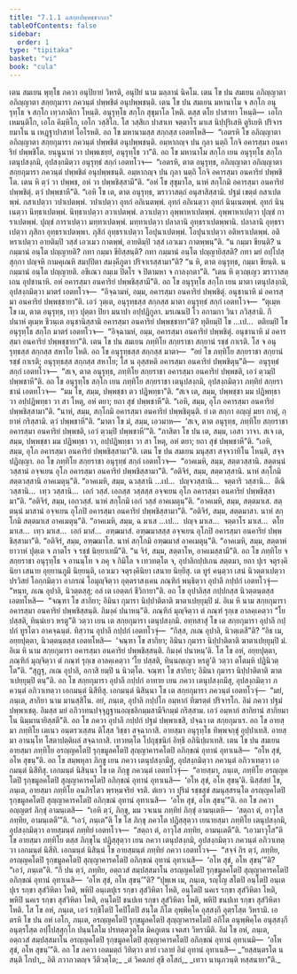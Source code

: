 ```yaml
---
title: "7.1.1 ฉสกฺยปพฺพชฺชากถา"
tableOfContents: false
sidebar:
  order: 1
type: "tipitaka"
basket: "vi"
book: "cula"
---
```



<DynamicBreadcrumb />

<Division number="330" book="cula">

<Paragraph number="1492" book="cula">
เตน สมเยน พุทฺโธ ภควา อนุปิยายํ วิหรติ, อนุปิยํ นาม มลฺลานํ นิคโม. เตน โข ปน สมเยน อภิญฺญาตา อภิญฺญาตา สกฺยกุมารา ภควนฺตํ ปพฺพชิตํ อนุปพฺพชนฺติ. เตน โข ปน สมเยน มหานาโม จ สกฺโก อนุรุทฺโธ จ สกฺโก เทฺวภาติกา โหนฺติ. อนุรุทฺโธ สกฺโก สุขุมาโล โหติ. ตสฺส ตโย ปาสาทา โหนฺติ—  เอโก เหมนฺติโก, เอโก คิมฺหิโก, เอโก วสฺสิโก. โส วสฺสิเก ปาสาเท จตฺตาโร มาเส นิปฺปุริเสหิ ตูริเยหิ ปริจารยมาโน น เหฏฺฐาปาสาทํ โอโรหติ. อถ โข มหานามสฺส สกฺกสฺส เอตทโหสิ—  “เอตรหิ โข อภิญฺญาตา อภิญฺญาตา สกฺยกุมารา ภควนฺตํ ปพฺพชิตํ อนุปพฺพชนฺติ. อมฺหากญฺจ ปน กุลา นตฺถิ โกจิ อคารสฺมา อนคาริยํ ปพฺพชิโต. ยนฺนูนาหํ วา ปพฺพเชยฺยํ, อนุรุทฺโธ วา”ติ. อถ โข มหานาโม สกฺโก เยน อนุรุทฺโธ สกฺโก เตนุปสงฺกมิ, อุปสงฺกมิตฺวา อนุรุทฺธํ สกฺกํ เอตทโวจ—  “เอตรหิ, ตาต อนุรุทฺธ, อภิญฺญาตา อภิญฺญาตา สกฺยกุมารา ภควนฺตํ ปพฺพชิตํ อนุปพฺพชนฺติ. อมฺหากญฺจ ปน กุลา นตฺถิ โกจิ อคารสฺมา อนคาริยํ ปพฺพชิโต. เตน หิ ตฺวํ วา ปพฺพช, อหํ วา ปพฺพชิสฺสามี”ติ. “อหํ โข สุขุมาโล, นาหํ สกฺโกมิ อคารสฺมา อนคาริยํ ปพฺพชิตุํ. ตฺวํ ปพฺพชาหี”ติ. “เอหิ โข เต, ตาต อนุรุทฺธ, ฆราวาสตฺถํ อนุสาสิสฺสามิ. ปฐมํ เขตฺตํ กสาเปตพฺพํ. กสาเปตฺวา วปาเปตพฺพํ. วปาเปตฺวา อุทกํ อภิเนตพฺพํ. อุทกํ อภิเนตฺวา อุทกํ นินฺเนตพฺพํ. อุทกํ นินฺเนตฺวา นิทฺธาเปตพฺพํ. นิทฺธาเปตฺวา ลวาเปตพฺพํ. ลวาเปตฺวา อุพฺพาหาเปตพฺพํ. อุพฺพาหาเปตฺวา ปุญฺชํ การาเปตพฺพํ. ปุญฺชํ การาเปตฺวา มทฺทาเปตพฺพํ. มทฺทาเปตฺวา ปลาลานิ อุทฺธราเปตพฺพานิ. ปลาลานิ อุทฺธราเปตฺวา ภุสิกา อุทฺธราเปตพฺพา. ภุสิกํ อุทฺธราเปตฺวา โอปุนาเปตพฺพํ. โอปุนาเปตฺวา อติหราเปตพฺพํ. อติหราเปตฺวา อายติมฺปิ วสฺสํ เอวเมว กาตพฺพํ, อายติมฺปิ วสฺสํ เอวเมว กาตพฺพนฺ”ติ. “น กมฺมา ขียนฺติ? น กมฺมานํ อนฺโต ปญฺญายติ? กทา กมฺมา ขียิสฺสนฺติ? กทา กมฺมานํ อนฺโต ปญฺญายิสฺสติ? กทา มยํ อปฺโปสฺสุกฺกา ปญฺจหิ กามคุเณหิ สมปฺปิตา สมงฺคีภูตา ปริจาเรสฺสามา”ติ? “น หิ, ตาต อนุรุทฺธ, กมฺมา ขียนฺติ. น กมฺมานํ อนฺโต ปญฺญายติ. อขีเณว กมฺเม ปิตโร จ ปิตามหา จ กาลงฺกตา”ติ. “เตน หิ ตฺวญฺเญว ฆราวาสตฺเถน อุปชานาหิ. อหํ อคารสฺมา อนคาริยํ ปพฺพชิสฺสามี”ติ.
</Paragraph>

<Paragraph number="1493" book="cula">
อถ โข อนุรุทฺโธ สกฺโก เยน มาตา เตนุปสงฺกมิ, อุปสงฺกมิตฺวา มาตรํ เอตทโวจ—  “อิจฺฉามหํ, อมฺม, อคารสฺมา อนคาริยํ ปพฺพชิตุํ. อนุชานาหิ มํ อคารสฺมา อนคาริยํ ปพฺพชฺชายา”ติ. เอวํ วุตฺเต, อนุรุทฺธสฺส สกฺกสฺส มาตา อนุรุทฺธํ สกฺกํ เอตทโวจ—  “ตุเมฺห โข เม, ตาต อนุรุทฺธ, เทฺว ปุตฺตา ปิยา มนาปา อปฺปฏิกูลา. มรเณนปิ โว อกามกา วินา ภวิสฺสามิ. กึ ปนาหํ ตุเมฺห ชีวนฺเต อนุชานิสฺสามิ อคารสฺมา อนคาริยํ ปพฺพชฺชายา”ติ? ทุติยมฺปิ โข …เป…  ตติยมฺปิ โข อนุรุทฺโธ สกฺโก มาตรํ เอตทโวจ—  “อิจฺฉามหํ, อมฺม, อคารสฺมา อนคาริยํ ปพฺพชิตุํ. อนุชานาหิ มํ อคารสฺมา อนคาริยํ ปพฺพชฺชายา”ติ.
</Paragraph>

<Paragraph number="1494" book="cula">
เตน โข ปน สมเยน ภทฺทิโย สกฺยราชา สกฺยานํ รชฺชํ กาเรติ. โส จ อนุรุทฺธสฺส สกฺกสฺส สหาโย โหติ. อถ โข อนุรุทฺธสฺส สกฺกสฺส มาตา—  “อยํ โข ภทฺทิโย สกฺยราชา สกฺยานํ รชฺชํ กาเรติ; อนุรุทฺธสฺส สกฺกสฺส สหาโย; โส น อุสฺสหติ อคารสฺมา อนคาริยํ ปพฺพชิตุนฺ”ติ—  อนุรุทฺธํ สกฺกํ เอตทโวจ—  “สเจ, ตาต อนุรุทฺธ, ภทฺทิโย สกฺยราชา อคารสฺมา อนคาริยํ ปพฺพชติ, เอวํ ตฺวมฺปิ ปพฺพชาหี”ติ. อถ โข อนุรุทฺโธ สกฺโก เยน ภทฺทิโย สกฺยราชา เตนุปสงฺกมิ, อุปสงฺกมิตฺวา ภทฺทิยํ สกฺยราชานํ เอตทโวจ—  “มม โข, สมฺม, ปพฺพชฺชา ตว ปฏิพทฺธา”ติ. “สเจ เต, สมฺม, ปพฺพชฺชา มม ปฏิพทฺธา วา อปฺปฏิพทฺธา วา สา โหตุ, อหํ ตยา; ยถา สุขํ ปพฺพชาหี”ติ. “เอหิ, สมฺม, อุโภ อคารสฺมา อนคาริยํ ปพฺพชิสฺสามา”ติ. “นาหํ, สมฺม, สกฺโกมิ อคารสฺมา อนคาริยํ ปพฺพชิตุนฺติ. ยํ เต สกฺกา อญฺญํ มยา กาตุํ, กฺยาหํ กริสฺสามิ. ตฺวํ ปพฺพชาหี”ติ. “มาตา โข มํ, สมฺม, เอวมาห—  ‘สเจ, ตาต อนุรุทฺธ, ภทฺทิโย สกฺยราชา อคารสฺมา อนคาริยํ ปพฺพชติ, เอวํ ตฺวมฺปิ ปพฺพชาหี’”ติ. “ภาสิตา โข ปน เต, สมฺม, เอสา วาจา. สเจ เต, สมฺม, ปพฺพชฺชา มม ปฏิพทฺธา วา, อปฺปฏิพทฺธา วา สา โหตุ, อหํ ตยา; ยถา สุขํ ปพฺพชาหี”ติ. “เอหิ, สมฺม, อุโภ อคารสฺมา อนคาริยํ ปพฺพชิสฺสามา”ติ.
</Paragraph>

<Paragraph number="1495" book="cula">
เตน โข ปน สมเยน มนุสฺสา สจฺจวาทิโน โหนฺติ, สจฺจปฏิญฺญา. อถ โข ภทฺทิโย สกฺยราชา อนุรุทฺธํ สกฺกํ เอตทโวจ—  “อาคเมหิ, สมฺม, สตฺตวสฺสานิ. สตฺตนฺนํ วสฺสานํ อจฺจเยน อุโภ อคารสฺมา อนคาริยํ ปพฺพชิสฺสามา”ติ. “อติจิรํ, สมฺม, สตฺตวสฺสานิ. นาหํ สกฺโกมิ สตฺตวสฺสานิ อาคเมตุนฺ”ติ. “อาคเมหิ, สมฺม, ฉวสฺสานิ …เป…  ปญฺจวสฺสานิ…  จตฺตาริ วสฺสานิ…  ตีณิ วสฺสานิ…  เทฺว วสฺสานิ…  เอกํ วสฺสํ. เอกสฺส วสฺสสฺส อจฺจเยน อุโภ อคารสฺมา อนคาริยํ ปพฺพชิสฺสามา”ติ. “อติจิรํ, สมฺม, เอกวสฺสํ. นาหํ สกฺโกมิ เอกํ วสฺสํ อาคเมตุนฺ”ติ. “อาคเมหิ, สมฺม, สตฺตมาเส. สตฺตนฺนํ มาสานํ อจฺจเยน อุโภปิ อคารสฺมา อนคาริยํ ปพฺพชิสฺสามา”ติ. “อติจิรํ, สมฺม, สตฺตมาสา. นาหํ สกฺโกมิ สตฺตมาเส อาคเมตุนฺ”ติ. “อาคเมหิ, สมฺม, ฉ มาเส …เป…  ปญฺจ มาเส…  จตฺตาโร มาเส…  ตโย มาเส…  เทฺว มาเส…  เอกํ มาสํ…  อฑฺฒมาสํ. อฑฺฒมาสสฺส อจฺจเยน อุโภปิ อคารสฺมา อนคาริยํ ปพฺพชิสฺสามา”ติ. “อติจิรํ, สมฺม, อฑฺฒมาโส. นาหํ สกฺโกมิ อฑฺฒมาสํ อาคเมตุนฺ”ติ. “อาคเมหิ, สมฺม, สตฺตาหํ ยาวาหํ ปุตฺเต จ ภาตโร จ รชฺชํ นิยฺยาเทมี”ติ. “น จิรํ, สมฺม, สตฺตาโห, อาคเมสฺสามี”ติ.
</Paragraph>

</Division>
<Division number="331" book="cula">

<Paragraph number="1496" book="cula">
อถ โข ภทฺทิโย จ สกฺยราชา อนุรุทฺโธ จ อานนฺโท จ ภคุ จ กิมิโล จ เทวทตฺโต จ, อุปาลิกปฺปเกน สตฺตมา, ยถา ปุเร จตุรงฺคินิยา เสนาย อุยฺยานภูมึ นิยฺยนฺติ, เอวเมว จตุรงฺคินิยา เสนาย นิยฺยึสุ. เต ทูรํ คนฺตฺวา เสนํ นิวตฺตาเปตฺวา ปรวิสยํ โอกฺกมิตฺวา อาภรณํ โอมุญฺจิตฺวา อุตฺตราสงฺเคน ภณฺฑิกํ พนฺธิตฺวา อุปาลึ กปฺปกํ เอตทโวจุํ—  “หนฺท, ภเณ อุปาลิ, นิวตฺตสฺสุ; อลํ เต เอตฺตกํ ชีวิกายา”ติ. อถ โข อุปาลิสฺส กปฺปกสฺส นิวตฺตนฺตสฺส เอตทโหสิ—  “จณฺฑา โข สากิยา; อิมินา กุมารา นิปฺปาติตาติ ฆาตาเปยฺยุมฺปิ มํ. อิเม หิ นาม สกฺยกุมารา อคารสฺมา อนคาริยํ ปพฺพชิสฺสนฺติ. กิมงฺคํ ปนาหนฺ”ติ. ภณฺฑิกํ มุญฺจิตฺวา ตํ ภณฺฑํ รุกฺเข อาลคฺเคตฺวา “โย ปสฺสติ, ทินฺนํเยว หรตู”ติ วตฺวา เยน เต สกฺยกุมารา เตนุปสงฺกมิ. อทฺทสาสุํ โข เต สกฺยกุมารา อุปาลึ กปฺปกํ ทูรโตว อาคจฺฉนฺตํ. ทิสฺวาน อุปาลึ กปฺปกํ เอตทโวจุํ—  “กิสฺส, ภเณ อุปาลิ, นิวตฺเตสี”ติ? “อิธ เม, อยฺยปุตฺตา, นิวตฺตนฺตสฺส เอตทโหสิ—  ‘จณฺฑา โข สากิยา; อิมินา กุมารา นิปฺปาติตาติ ฆาตาเปยฺยุมฺปิ มํ. อิเม หิ นาม สกฺยกุมารา อคารสฺมา อนคาริยํ ปพฺพชิสฺสนฺติ. กิมงฺคํ ปนาหนฺ’ติ. โส โข อหํ, อยฺยปุตฺตา, ภณฺฑิกํ มุญฺจิตฺวา ตํ ภณฺฑํ รุกฺเข อาลคฺเคตฺวา ‘โย ปสฺสติ, ทินฺนญฺเญว หรตู’ติ วตฺวา ตโตมฺหิ ปฏินิวตฺโต”ติ. “สุฏฺฐุ, ภเณ อุปาลิ, อกาสิ ยมฺปิ น นิวตฺโต. จณฺฑา โข สากิยา; อิมินา กุมารา นิปฺปาติตาติ ฆาตาเปยฺยุมฺปิ ตนฺ”ติ.
</Paragraph>

<Paragraph number="1497" book="cula">
อถ โข สกฺยกุมารา อุปาลึ กปฺปกํ อาทาย เยน ภควา เตนุปสงฺกมึสุ, อุปสงฺกมิตฺวา ภควนฺตํ อภิวาเทตฺวา เอกมนฺตํ นิสีทึสุ. เอกมนฺตํ นิสินฺนา โข เต สกฺยกุมารา ภควนฺตํ เอตทโวจุํ—  “มยํ, ภนฺเต, สากิยา นาม มานสฺสิโน. อยํ, ภนฺเต, อุปาลิ กปฺปโก อมฺหากํ ทีฆรตฺตํ ปริจารโก. อิมํ ภควา ปฐมํ ปพฺพาเชตุ. อิมสฺส มยํ อภิวาทนปจฺจุฏฺฐานอญฺชลิกมฺมสามีจิกมฺมํ กริสฺสาม. เอวํ อมฺหากํ สากิยานํ สากิยมาโน นิมฺมานายิสฺสตี”ติ.
</Paragraph>

<Paragraph number="1498" book="cula">
อถ โข ภควา อุปาลึ กปฺปกํ ปฐมํ ปพฺพาเชสิ, ปจฺฉา เต สกฺยกุมาเร. อถ โข อายสฺมา ภทฺทิโย เตเนว อนฺตรวเสฺสน ติโสฺส วิชฺชา สจฺฉากาสิ. อายสฺมา อนุรุทฺโธ ทิพฺพจกฺขุํ อุปฺปาเทสิ. อายสฺมา อานนฺโท โสตาปตฺติผลํ สจฺฉากาสิ. เทวทตฺโต โปถุชฺชนิกํ อิทฺธึ อภินิปฺผาเทสิ.
</Paragraph>

</Division>
<Division number="332" book="cula">

<Paragraph number="1499" book="cula">
เตน โข ปน สมเยน อายสฺมา ภทฺทิโย อรญฺญคโตปิ รุกฺขมูลคโตปิ สุญฺญาคารคโตปิ อภิกฺขณํ อุทานํ อุทาเนสิ—  “อโห สุขํ, อโห สุขนฺ”ติ. อถ โข สมฺพหุลา ภิกฺขู เยน ภควา เตนุปสงฺกมึสุ, อุปสงฺกมิตฺวา ภควนฺตํ อภิวาเทตฺวา เอกมนฺตํ นิสีทึสุ. เอกมนฺตํ นิสินฺนา โข เต ภิกฺขู ภควนฺตํ เอตทโวจุํ—  “อายสฺมา, ภนฺเต, ภทฺทิโย อรญฺญคโตปิ รุกฺขมูลคโตปิ สุญฺญาคารคโตปิ อภิกฺขณํ อุทานํ อุทาเนสิ—  ‘อโห สุขํ, อโห สุขนฺ’ติ. นิสฺสํสยํ โข, ภนฺเต, อายสฺมา ภทฺทิโย อนภิรโตว พฺรหฺมจริยํ จรติ. ตํเยว วา ปุริมํ รชฺชสุขํ สมนุสฺสรนฺโต อรญฺญคโตปิ รุกฺขมูลคโตปิ สุญฺญาคารคโตปิ อภิกฺขณํ อุทานํ อุทาเนสิ—  ‘อโห สุขํ, อโห สุขนฺ’”ติ.
</Paragraph>

<Paragraph number="1500" book="cula">
อถ โข ภควา อญฺญตรํ ภิกฺขุํ อามนฺเตสิ—  “เอหิ ตฺวํ, ภิกฺขุ, มม วจเนน ภทฺทิยํ ภิกฺขุํ อามนฺเตหิ—  ‘สตฺถา ตํ, อาวุโส ภทฺทิย, อามนฺเตตี’”ติ. “เอวํ, ภนฺเต”ติ โข โส ภิกฺขุ ภควโต ปฏิสฺสุตฺวา เยนายสฺมา ภทฺทิโย เตนุปสงฺกมิ, อุปสงฺกมิตฺวา อายสฺมนฺตํ ภทฺทิยํ เอตทโวจ—  “สตฺถา ตํ, อาวุโส ภทฺทิย, อามนฺเตตี”ติ. “เอวมาวุโส”ติ โข อายสฺมา ภทฺทิโย ตสฺส ภิกฺขุโน ปฏิสฺสุตฺวา เยน ภควา เตนุปสงฺกมิ, อุปสงฺกมิตฺวา ภควนฺตํ อภิวาเทตฺวา เอกมนฺตํ นิสีทิ. เอกมนฺตํ นิสินฺนํ โข อายสฺมนฺตํ ภทฺทิยํ ภควา เอตทโวจ—  “สจฺจํ กิร ตฺวํ, ภทฺทิย, อรญฺญคโตปิ รุกฺขมูลคโตปิ สุญฺญาคารคโตปิ อภิกฺขณํ อุทานํ อุทาเนสิ—  ‘อโห สุขํ, อโห สุขนฺ’”ติ? “เอวํ, ภนฺเต”ติ. “กึ ปน ตฺวํ, ภทฺทิย, อตฺถวสํ สมฺปสฺสมาโน อรญฺญคโตปิ รุกฺขมูลคโตปิ สุญฺญาคารคโตปิ อภิกฺขณํ อุทานํ อุทาเนสิ—  ‘อโห สุขํ, อโห สุขนฺ’”ติ? “ปุพฺเพ เม, ภนฺเต, รญฺโญ สโตปิ อนฺโตปิ อนฺเตปุเร รกฺขา สุสํวิหิตา โหติ, พหิปิ อนฺเตปุเร รกฺขา สุสํวิหิตา โหติ, อนฺโตปิ นคเร รกฺขา สุสํวิหิตา โหติ, พหิปิ นคเร รกฺขา สุสํวิหิตา โหติ, อนฺโตปิ ชนปเท รกฺขา สุสํวิหิตา โหติ, พหิปิ ชนปเท รกฺขา สุสํวิหิตา โหติ. โส โข อหํ, ภนฺเต, เอวํ รกฺขิโตปิ โคปิโตปิ สนฺโต ภีโต อุพฺพิคฺโค อุสฺสงฺกี อุตฺรโสฺต วิหรามิ. เอตรหิ โข ปน อหํ เอโก, ภนฺเต, อรญฺญคโตปิ รุกฺขมูลคโตปิ สุญฺญาคารคโตปิ อภีโต อนุพฺพิคฺโค อนุสฺสงฺกี อนุตฺรโสฺต อปฺโปสฺสุกฺโก ปนฺนโลโม ปรทตฺตวุตฺโต มิคภูเตน เจตสา วิหรามีติ. อิมํ โข อหํ, ภนฺเต, อตฺถวสํ สมฺปสฺสมาโน อรญฺญคโตปิ รุกฺขมูลคโตปิ สุญฺญาคารคโตปิ อภิกฺขณํ อุทานํ อุทาเนมิ—  ‘อโห สุขํ, อโห สุขนฺ’”ติ. อถ โข ภควา เอตมตฺถํ วิทิตฺวา ตายํ เวลายํ อิมํ อุทานํ อุทาเนสิ—
</Paragraph>

<Paragraph number="1501" type="verses" book="cula">
_“ยสฺสนฺตรโต น สนฺติ โกปา,_  
อิติ ภวาภวตญฺจ วีติวตฺโต;_  
_ตํ วิคตภยํ สุขึ อโสกํ,_  
_เทวา นานุภวนฺติ ทสฺสนายา”ติ._
</Paragraph>
</Division>